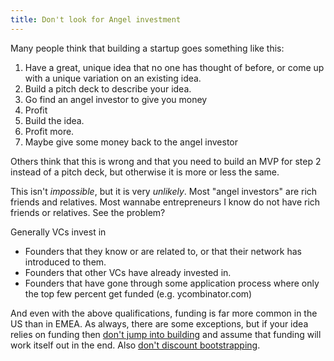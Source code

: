 ```yaml
---
title: Don't look for Angel investment
---
```


Many people think that building a startup goes something like this:

1. Have a great, unique idea that no one has thought of before, or come up with a unique variation on an existing idea.
2. Build a pitch deck to describe your idea.
3. Go find an angel investor to give you money
4. Profit
5. Build the idea.
6. Profit more. 
7. Maybe give some money back to the angel investor 

Others think that this is wrong and that you need to build an MVP for step 2 instead of a pitch deck, but otherwise it is more or less the same.

This isn't _impossible_, but it is very _unlikely_. Most "angel investors" are rich friends and relatives. Most wannabe entrepreneurs I know do not have rich friends or relatives. See the problem?

Generally VCs invest in 

- Founders that they know or are related to, or that their network has introduced to them.
- Founders that other VCs have already invested in.
- Founders that have gone through some application process where only the top few percent get funded (e.g. ycombinator.com)

And even with the above qualifications, funding is far more common in the US than in EMEA. As always, there are some exceptions, but if your idea relies on funding then [don't jump into building](../../towrite) and assume that funding will work itself out in the end. Also [don't discount bootstrapping](../../towrite).

